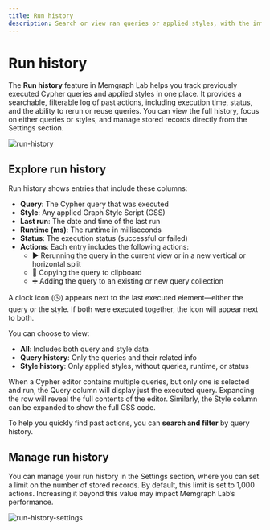 ```yaml
---
title: Run history
description: Search or view ran queries or applied styles, with the information about the time of the last run, runtime and whether the execution was successful or not.
---
```




# Run history

The **Run history** feature in Memgraph Lab helps you track previously executed
Cypher queries and applied styles in one place. It provides a searchable,
filterable log of past actions, including execution time, status, and the
ability to rerun or reuse queries. You can view the full history, focus on
either queries or styles, and manage stored records directly from the Settings
section.


![run-history](/pages/data-visualization/features/run-history/run-history.png)


## Explore run history

Run history shows entries that include these columns:
- **Query**: The Cypher query that was executed
- **Style**: Any applied Graph Style Script (GSS)
- **Last run**: The date and time of the last run
- **Runtime (ms)**: The runtime in milliseconds
- **Status**: The execution status (successful or failed)
- **Actions**: Each entry includes the following actions:
    - ▶️ Rerunning the query in the current view or in a new vertical or horizontal split
    - 📑 Copying the query to clipboard
    - ➕ Adding the query to an existing or new query collection

<Callout type="info">
A clock icon (🕓) appears next to the last executed element—either the query or the
style. If both were executed together, the icon will appear next to both.
</Callout>

You can choose to view:
- **All**: Includes both query and style data
- **Query history**: Only the queries and their related info
- **Style history**: Only applied styles, without queries, runtime, or status

<Callout type="info">
When a Cypher editor contains multiple queries, but only one is selected and run,
the Query column will display just the executed query. Expanding the row will
reveal the full contents of the editor. Similarly, the Style column can be
expanded to show the full GSS code.
</Callout>

To help you quickly find past actions, you can **search and filter** by query
history.

## Manage run history

You can manage your run history in the Settings section, where you can set a
limit on the number of stored records. By default, this limit is set to 1,000
actions. Increasing it beyond this value may impact Memgraph Lab’s performance.

![run-history-settings](/pages/data-visualization/features/run-history/run-history-settings.png)

<CommunityLinks/>